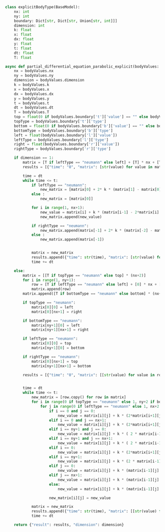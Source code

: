 ```py
class explicitBodyType(BaseModel):
    nx: int
    ny: int
    boundary: Dict[str, Dict[str, Union[str, int]]]
    dimension: int
    k: float
    x: float
    dx: float
    y: float
    t: float
    dt: float
    T: float

async def partial_differential_equation_parabolic_explicit(bodyValues: explicitBodyType):
    nx = bodyValues.nx
    ny = bodyValues.ny
    dimension = bodyValues.dimension
    k = bodyValues.k
    x = bodyValues.x
    dx = bodyValues.dx
    y = bodyValues.y
    t = bodyValues.t
    dt = bodyValues.dt
    T = bodyValues.T
    top = float(0 if bodyValues.boundary['t']['value'] == "" else bodyValues.boundary['t']['value'])
    topType = bodyValues.boundary['t']['type']
    bottom = float(0 if bodyValues.boundary['b']['value'] == "" else bodyValues.boundary['b']['value'])
    bottomType = bodyValues.boundary['b']['type']
    left = float(bodyValues.boundary['l']['value'])
    leftType = bodyValues.boundary['l']['type']
    right = float(bodyValues.boundary['r']['value'])
    rightType = bodyValues.boundary['r']['type']

    if dimension == 1:
        matrix = [T if leftType == "neumann" else left] + [T] * nx + [T if rightType == "neumann" else right]
        results = [{"time": "0", "matrix": [str(value) for value in matrix]}]

        time = dt
        while time <= t:
            if leftType == "neumann":
                new_matrix = [matrix[0] + 2* k * (matrix[1] - matrix[0] - dx * left)]
            else :
                new_matrix = [matrix[0]]

            for i in range(1, nx+1):
                new_value = matrix[i] + k * (matrix[i-1] - 2*matrix[i] + matrix[i+1])
                new_matrix.append(new_value)

            if rightType == "neumann":
                new_matrix.append(matrix[-1] + 2* k * (matrix[-2] - matrix[-1] - dx * left))
            else :
                new_matrix.append(matrix[-1])


            matrix = new_matrix
            results.append({"time": str(time), "matrix": [str(value) for value in matrix]})
            time += dt

    else:
        matrix = [[T if topType == "neumann" else top] * (nx+2)]
        for i in range(1, ny+1):
            row = [T if leftType == "neumann" else left] + [0] * nx + [T if rightType == "neumann" else right]
            matrix.append(row)
        matrix.append([T if bottomType == "neumann" else bottom] * (nx+2))

        if topType == "neumann":
            matrix[0][0] = left
            matrix[0][nx+1] = right

        if bottomType == "neumann":
            matrix[ny+1][0] = left
            matrix[ny+1][nx+1] = right

        if leftType == "neumann":
            matrix[0][0] = top
            matrix[ny+1][0] = bottom

        if rightType == "neumann":
            matrix[0][nx+1] = top
            matrix[ny+1][nx+1] = bottom

        results = [{"time": "0", "matrix": [[str(value) for value in row] for row in matrix]}]


        time = dt
        while time <= t:
            new_matrix = [row.copy() for row in matrix]
            for i in range(0 if topType == "neumann" else 1, ny+2 if bottomType == "neumann" else ny+1):
                for j in range(0 if leftType == "neumann" else 1, nx+2 if rightType == "neumann" else nx+1):
                    if i == 0 and j == 0:
                        new_value = matrix[i][j] + k * (2*matrix[i+1][j] - 2 * dx * top - 2*matrix[i][j] + 2 * matrix[i][j+1] - 2 * dx * left - 2*matrix[i][j])
                    elif i == 0 and j == nx+1:
                        new_value = matrix[i][j] + k * (2*matrix[i+1][j] - 2 * dx * top - 2*matrix[i][j] + 2 * matrix[i][j-1] - 2*matrix[i][j] - 2 * dx * right)
                    elif i == ny+1 and j == 0:
                        new_value = matrix[i][j] + k * ( 2 * matrix[i-1][j] - 2*matrix[i][j] - 2 * dx * bottom + 2 * matrix[i][j+1] - 2 * dx * left - 2*matrix[i][j])
                    elif i == ny+1 and j == nx+1:
                        new_value = matrix[i][j] + k * ( 2 * matrix[i-1][j] - 2*matrix[i][j] - 2 * dx * bottom + 2 * matrix[i][j-1] - 2*matrix[i][j] - 2 * dx * right)
                    elif i == 0:
                        new_value = matrix[i][j] + k * (2*matrix[i+1][j] - 2 * dx * top - 2*matrix[i][j] + matrix[i][j-1] - 2*matrix[i][j] + matrix[i][j+1])
                    elif i == ny+1:
                        new_value = matrix[i][j] + k * (2 * matrix[i-1][j] - 2*matrix[i][j] - 2 * dx * bottom + matrix[i][j-1] - 2*matrix[i][j] + matrix[i][j+1])
                    elif j == 0:
                        new_value = matrix[i][j] + k * (matrix[i-1][j] - 2*matrix[i][j] + matrix[i+1][j] + 2 * matrix[i][j+1] - 2 * dx * left - 2*matrix[i][j])
                    elif j == nx+1:
                        new_value = matrix[i][j] + k * (matrix[i-1][j] - 2*matrix[i][j] + matrix[i+1][j] + 2 * matrix[i][j-1] - 2*matrix[i][j] - 2 * dx * right)
                    else:
                        new_value = matrix[i][j] + k * (matrix[i-1][j] - 2*matrix[i][j] + matrix[i+1][j] + matrix[i][j-1] - 2*matrix[i][j] + matrix[i][j+1])

                    new_matrix[i][j] = new_value

            matrix = new_matrix
            results.append({"time": str(time), "matrix": [[str(value) for value in row] for row in matrix]})
            time += dt

    return {"result": results, "dimension": dimension}



```
